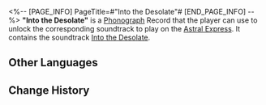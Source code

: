 <%-- [PAGE_INFO]
PageTitle=#"Into the Desolate"#
[END_PAGE_INFO] --%>
{{Item Infobox
|id          = 210206
|image       = Item Into the Desolate.png{{subst:void|<!--$UPLOAD:<<SpriteOutput/ItemFigures/210001.png>-<Item Into the Desolate.png>-<Item Icons>>-->}}
|type        = Disk
|invCategory = Valuables
|rarity      = 3
|effect      = 
|description = A record that can be played on the Express' phonograph. It might be a chance acquisition or a gift from someone else. All sorts of memories surge up when the music plays &mdash; the smiles, encounters, touches, and the excitement of battle. Maybe that is why people still collect records even as society rapidly advances.<br />The current record contains the track, "Into the Desolate."
}}
{{Description|''The wind blows and the waves roar, the leaves quake, and valleys echo.''}}
'''"Into the Desolate"''' is a [[Phonograph]] Record that the player can use to unlock the corresponding soundtrack to play on the [[Astral Express]]. It contains the soundtrack [[Into the Desolate]].

==Other Languages==
{{Other Languages
|en   = "Into the Desolate"
|zhs  = 《鹤唳》
|zht  = 〈鶴唳〉
|ja   = 『鶴唳』
|ko   = ≪두루미 울음≫
|es   = Hacia la desolación
|fr   = «&nbsp;Into the Desolate&nbsp;»
|ru   = Into the Desolate
|th   = "Into the Desolate"
|vi   = "Hạc Kêu"
|de   = „In die Einöde“
|id   = "Into the Desolate"
|pt   = "Into the Desolate"
}}

==Change History==
{{Change History|1.1}}